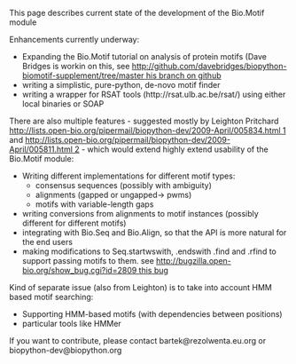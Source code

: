 This page describes current state of the development of the Bio.Motif module

Enhancements currently underway:
* Expanding the Bio.Motif tutorial on analysis of protein motifs (Dave Bridges is workin on this, see [[http://github.com/davebridges/biopython-biomotif-supplement/tree/master his branch on github]]
* writing a simplistic, pure-python, de-novo motif finder
* writing a wrapper for RSAT tools (http://rsat.ulb.ac.be/rsat/) using either local binaries or SOAP

There are also multiple features - suggested mostly by Leighton Pritchard [[http://lists.open-bio.org/pipermail/biopython-dev/2009-April/005834.html 1]] and [[http://lists.open-bio.org/pipermail/biopython-dev/2009-April/005811.html 2]] - which would extend highly extend usability of the Bio.Motif module:

* Writing different implementations for different motif types:
** consensus sequences (possibly with ambiguity)
** alignments (gapped or ungapped-> pwms)
** motifs with variable-length gaps
* writing conversions from alignments to motif instances (possibly different for different motifs)
* integrating with Bio.Seq and Bio.Align, so that the API is more natural for the end users
* making modifications to Seq.startwswith, .endswith .find and .rfind to support passing motifs to them. see [[http://bugzilla.open-bio.org/show_bug.cgi?id=2809 this bug]]


Kind of separate issue (also from Leighton) is to take into account HMM based motif searching:
* Supporting HMM-based motifs (with dependencies between positions)
* particular tools like HMMer
 


If you want to contribute, please contact bartek@rezolwenta.eu.org or biopython-dev@biopython.org